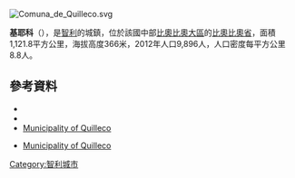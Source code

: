 [[Image:Comuna_de_Quilleco.svg|right]]
{{Coord|37|28|S|71|58|W|display=title}}

'''基耶科'''（{{lang-es|Quilleco}}），是[[智利|智利]]的城鎮，位於該國中部[[比奧比奧大區|比奧比奧大區]]的[[比奧比奧省|比奧比奧省]]，面積1,121.8平方公里，海拔高度366米，2012年人口9,896人，人口密度每平方公里8.8人。

==參考資料==
*{{Cite web |url =  |title=Asociación Chilena de Municipalidades | accessdate=7 February 2011|language=es}}
*{{Cite web |url= http://www.ine.cl/canales/chile_estadistico/censos_poblacion_vivienda/censo_pobl_vivi.php |title= National Statistics Institute |accessdate= 7 February 2010 |language= es |archive-date= 2019-01-06 |archive-url= https://web.archive.org/web/20190106234357/http://www.ine.cl/404.html?aspxerrorpath=%2Fcanales%2Fchile_estadistico%2Fcensos_poblacion_vivienda%2Fcenso_pobl_vivi.php |dead-url= no }}
*[http://www.municipalidadquilleco.cl/ Municipality of Quilleco] {{Wayback|url=http://www.municipalidadquilleco.cl/ |date=20141218043557 }}
* {{es icon}} [http://www.municipalidadquilleco.cl/ Municipality of Quilleco] {{Wayback|url=http://www.municipalidadquilleco.cl/ |date=20141218043557 }}

{{Chile-geo-stub}}
[[Category:智利城市|Category:智利城市]]